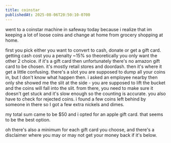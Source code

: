 ```yaml
---
title: coinstar
publishedAt: 2025-08-06T20:50:10-0700
---
```


went to a coinstar machine in safeway today because i realize that im keeping a lot of loose coins and change at home from grocery shopping at home.

first you pick either you want to convert to cash, donate or get a gift card. getting cash cost you a penalty ~15% so theoretically you only want the other 2 choice. if it's a gift card then unfortunately there's no amazon gift card to be chosen. it's mostly retail stores and doordash. then it's where it get a little confusing. there's a slot you are supposed to dump all your coins in, but I don't know what happen then. i asked an employee nearby then only she showed me the slit at the side - you are supposed to lift the bucket and the coins will fall into the slit.
from there, you need to make sure it doesn't get stuck and it's slow enough so the counting is accurate. you also have to check for rejected coins. i found a few coins left behind by someone in there so I got a few extra nickels and dimes.

my total sum came to be $50 and i opted for an apple gift card. that seems to be the best option.

oh there's also a minimum for each gift card you choose, and there's a disclaimer where you may or may not get your money back if it's below.
